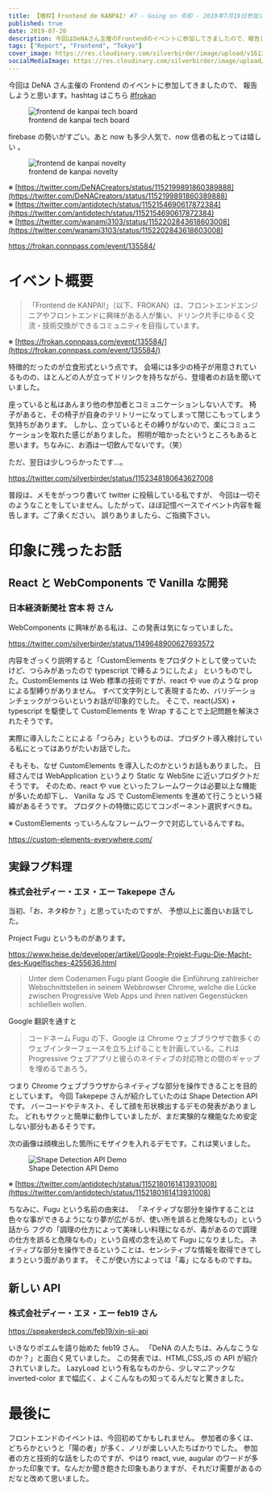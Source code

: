 ```yaml
---
title: 【増枠】Frontend de KANPAI! #7 - Going on 令和 - 2019年7月19日参加レポート
published: true
date: 2019-07-20
description: 今回はDeNAさん主催のFrontendのイベントに参加してきましたので、報告しようと思います。hashtagはこちら frokan イベント概要 「Frontend de KANPAI!」（以下、FROKAN）は、フロントエンドエンジニアやフロントエンドに興味がある人が集い、ドリンク片手にゆるく交流・技術交換ができるコミュニティを目指しています。
tags: ["Report", "Frontend", "Tokyo"]
cover_image: https://res.cloudinary.com/silverbirder/image/upload/v1613819448/silver-birder.github.io/blog/20190720095423.jpg
socialMediaImage: https://res.cloudinary.com/silverbirder/image/upload/v1613819448/silver-birder.github.io/blog/20190720095423.jpg
---
```


今回は DeNA さん主催の Frontend のイベントに参加してきましたので、
報告しようと思います。hashtag はこちら [#frokan](https://twitter.com/hashtag/frokan)

<figure title="frontend de kanpai tech board">
<img alt="frontend de kanpai tech board" src="https://res.cloudinary.com/silverbirder/image/upload/v1614429379/silver-birder.github.io/blog/frontend_de_kanpai_tech_board.jpg" />
<figcaption>frontend de kanpai tech board</figcaption>
</figure>

firebase の勢いがすごい。あと now も多少人気で、now 信者の私とっては嬉しい 。

<figure title="frontend de kanpai novelty">
<img alt="frontend de kanpai novelty" src="https://res.cloudinary.com/silverbirder/image/upload/v1614429431/silver-birder.github.io/blog/frontend_de_kanpai_novelty.jpg" />
<figcaption>frontend de kanpai novelty</figcaption>
</figure>

※ [https://twitter.com/DeNACreators/status/1152199891860389888](https://twitter.com/DeNACreators/status/1152199891860389888)  
※ [https://twitter.com/antidotech/status/1152154690617872384](https://twitter.com/antidotech/status/1152154690617872384)  
※ [https://twitter.com/wanami3103/status/1152202843618603008](https://twitter.com/wanami3103/status/1152202843618603008)

https://frokan.connpass.com/event/135584/

# イベント概要

> 「Frontend de KANPAI!」（以下、FROKAN）は、フロントエンドエンジニアやフロントエンドに興味がある人が集い、ドリンク片手にゆるく交流・技術交換ができるコミュニティを目指しています。

※ [https://frokan.connpass.com/event/135584/](https://frokan.connpass.com/event/135584/)

特徴的だったのが立食形式という点です。
会場には多少の椅子が用意されているものの、ほとんどの人が立ってドリンクを持ちながら、登壇者のお話を聞いていました。

座っていると私はあんまり他の参加者とコミュニケーションしない人です。
椅子があると、その椅子が自身のテリトリーになってしまって閉じこもってしまう気持ちがあります。
しかし、立っているとその縛りがないので、楽にコミュニケーションを取れた感じがありました。
照明が暗かったというところもあると思います。ちなみに、お酒は一切飲んでないです。（笑）

ただ、翌日は少しつらかったです...。

https://twitter.com/silverbirder/status/1152348180643627008

普段は、メモをがっつり書いて twitter に投稿している私ですが、
今回は一切そのようなことをしていません。したがって、ほぼ記憶ベースでイベント内容を報告します。ご了承ください。
誤りありましたら、ご指摘下さい。

# 印象に残ったお話

## React と WebComponents で Vanilla な開発

### 日本経済新聞社 宮本 将 さん

WebComponents に興味がある私は、この発表は気になっていました。

https://twitter.com/silverbirder/status/1149648900627693572

内容をざっくり説明すると「CustomElements をプロダクトとして使っていたけど、つらみがあったので typescript で縛るようにしたよ」
というものでした。CustomElements は Web 標準の技術ですが、react や vue のような prop による型縛りがありません。
すべて文字列として表現するため、バリデーションチェックがつらいというお話が印象的でした。
そこで、react(JSX) + typescript を駆使して CustomElements を Wrap することで上記問題を解決されたそうです。

実際に導入したことによる「つらみ」というものは、プロダクト導入検討している私にとってはありがたいお話でした。

そもそも、なぜ CustomElements を導入したのかというお話もありました。
日経さんでは WebApplication というより Static な WebSite に近いプロダクトだそうです。
そのため、react や vue といったフレームワークは必要以上な機能が多いため却下し、
Vanilla な JS で CustomElements を進めて行こうという経緯があるそうです。
プロダクトの特徴に応じてコンポーネント選択すべきね。

※ CustomElements っていろんなフレームワークで対応しているんですね。

https://custom-elements-everywhere.com/

## 実録フグ料理

### 株式会社ディー・エヌ・エー Takepepe さん

当初、「お、ネタ枠か？」と思っていたのですが、
予想以上に面白いお話でした。

Project Fugu というものがあります。

https://www.heise.de/developer/artikel/Google-Projekt-Fugu-Die-Macht-des-Kugelfisches-4255636.html

> Unter dem Codenamen Fugu plant Google die Einführung zahlreicher Webschnittstellen in seinem Webbrowser Chrome, welche die Lücke zwischen Progressive Web Apps und ihren nativen Gegenstücken schließen wollen.

Google 翻訳を通すと

> コードネーム Fugu の下、Google は Chrome ウェブブラウザで数多くのウェブインターフェースを立ち上げることを計画している。これは Progressive ウェブアプリと彼らのネイティブの対応物との間のギャップを埋めるであろう。

つまり Chrome ウェブブラウザからネイティブな部分を操作できることを目的としています。
今回 Takepepe さんが紹介していたのは Shape Detection API です。
バーコードやテキスト、そして顔を形状検出するデモの発表がありました。
どれもサクッと簡単に動作していましたが、まだ実験的な機能なため安定しない部分もあるそうです。

次の画像は顔検出した箇所にモザイクを入れるデモです。これは笑いました。

<figure title="Shape Detection API Demo">
<img alt="Shape Detection API Demo" src="https://res.cloudinary.com/silverbirder/image/upload/v1614429340/silver-birder.github.io/blog/Shape_Detection_API_Demo.jpg" />
<figcaption>Shape Detection API Demo</figcaption>
</figure>

※ [https://twitter.com/antidotech/status/1152180161413931008](https://twitter.com/antidotech/status/1152180161413931008)

ちなみに、Fugu という名前の由来は、
「ネイティブな部分を操作することは色々な事ができるようになり夢が広がるが、使い所を誤ると危険なもの」という話から
フグの「調理の仕方によって美味しい料理になるが、毒があるので調理の仕方を誤ると危険なもの」という自戒の念を込めて Fugu になりました。
ネイティブな部分を操作できるということは、センシティブな情報を取得できてしまうという面があります。
そこが使い方によっては「毒」になるものですね。

## 新しい API

### 株式会社ディー・エヌ・エー feb19 さん

https://speakerdeck.com/feb19/xin-sii-api

いきなりポエムを語り始めた feb19 さん。
「DeNA の人たちは、みんなこうなのか？」と面白く見ていました。
この発表では、HTML,CSS,JS の API が紹介されていました。
LazyLoad という有名なものから、少しマニアックな inverted-color まで幅広く、よくこんなもの知ってるんだなと驚きました。

# 最後に

フロントエンドのイベントは、今回初めてかもしれません。 参加者の多くは、どちらかというと「陽の者」が多く、ノリが楽しい人たちばかりでした。 参加者の方と技術的な話をしたのですが、やはり react, vue, augular のワードが多かった印象です。なんだか聞き飽きた印象もありますが、それだけ需要があるのだなと改めて思いました。
